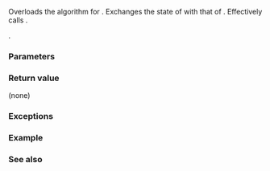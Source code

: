 {{title|swap{{petty|(std::expected)}}}}
{{cpp/utility/expected/navbar}}

{{dcl begin}}
{{dcl|since=c++23|
friend constexpr void swap( expected&amp; lhs, expected&amp; rhs ) noexcept(/*see below*/);
}}
{{dcl end}}

Overloads the {{lc|std::swap}} algorithm for {{lc|std::expected}}. Exchanges the state of {{c|lhs}} with that of {{c|rhs}}. Effectively calls {{c|lhs.swap(rhs)}}.

{{cpp/enable_if|{{c|lhs.swap(rhs)}} is valid}}.

{{cpp/hidden friend|{{c/core|std::expected&lt;T, E&gt;}}}}

===Parameters===
{{par begin}}
{{par|lhs, rhs|{{tt|expected}} objects whose states to swap}}
{{par end}}

===Return value===
(none)

===Exceptions===
{{noexcept|noexcept(lhs.swap(rhs))}}

===Example===
{{example
|code=
#include &lt;expected&gt;
#include &lt;iostream&gt;
#include &lt;string&gt;

using Ex = std::expected&lt;std::string, int&gt;;

void show(const Ex&amp; ex1, const Ex&amp; ex2)
{
    for (int i{}; i &lt; 2; ++i)
    {
        std::cout &lt;&lt; (i ? "ex2" : "ex1");
        if (const Ex&amp; ex = (i ? ex2 : ex1); ex.has_value())
            std::cout &lt;&lt; ".has_value() = " &lt;&lt; *ex &lt;&lt; '\n';
        else
            std::cout &lt;&lt; ".error() = " &lt;&lt; ex.error() &lt;&lt; '\n';
    }
}

int main()
{
    Ex ex1("\N{DOG FACE}");
    Ex ex2{"\N{BONE}"};
    show(ex1, ex2);
    swap(ex1, ex2);
    std::cout &lt;&lt; "swap(ex1, ex2);\n";
    show(ex1, ex2);
    std::cout &lt;&lt; '\n';

    ex2 = std::unexpected(13);
    show(ex1, ex2);
    swap(ex1, ex2);
    std::cout &lt;&lt; "swap(ex1, ex2);\n";
    show(ex1, ex2);
    std::cout &lt;&lt; '\n';

    ex2 = std::unexpected(19937);
    show(ex1, ex2);
    swap(ex1, ex2);
    std::cout &lt;&lt; "swap(ex1, ex2);\n";
    show(ex1, ex2);
    std::cout &lt;&lt; '\n';
}
|output=
ex1.has_value() = 🐶
ex2.has_value() = 🦴
swap(ex1, ex2);
ex1.has_value() = 🦴
ex2.has_value() = 🐶

ex1.has_value() = 🦴
ex2.error() = 13
swap(ex1, ex2);
ex1.error() = 13
ex2.has_value() = 🦴

ex1.error() = 13
ex2.error() = 19937
swap(ex1, ex2);
ex1.error() = 19937
ex2.error() = 13
}}

===See also===
{{dsc begin}}
{{dsc inc|cpp/utility/expected/dsc swap}}
{{dsc end}}

{{langlinks|de|es|fr|it|ja|pt|ru|zh}}
